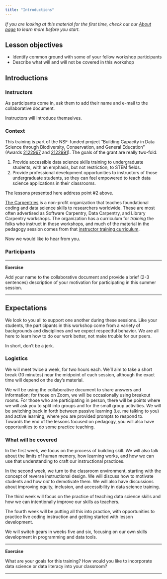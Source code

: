 ```yaml
---
title: "Introductions"
---
```


_If you are looking at this material for the first time, check out our 
[About page](about.html) to learn more before you start._

## Lesson objectives

+ Identify common ground with some of your fellow workshop participants
+ Describe what will and will not be covered in this workshop

## Introductions

### Instructors

As participants come in, ask them to add their name and e-mail to the 
collaborative document.

Instructors will introduce themselves.

### Context

This training is part of the NSF-funded project "Building Capacity in Data 
Science through Biodiversity, Conservation, and General Education" (Awards 
[2122967](https://www.nsf.gov/awardsearch/showAward?AWD_ID=2122967) 
and [2122991](https://www.nsf.gov/awardsearch/showAward?AWD_ID=2122991)). The 
goals of the grant are really two-fold:

1. Provide accessible data science skills training to undergraduate students, 
with an emphasis, but not restriction, to STEM fields.
2. Provide professional development opportunities to instructors of those 
undergraduate students, so they can feel empowered to teach data science 
applications in their classrooms.

The lessons presented here address point #2 above.

[The Carpentries](https://carpentries.org/) is a non-profit organization that 
teaches foundational coding and data science skills to researchers worldwide. 
These are most often advertised as Software Carpentry, Data Carpentry, and 
Library Carpentry workshops. The organization has a curriculum for _training_ 
the folks who instruct in those workshops, and much of the material in the 
pedagogy session comes from that 
[instructor training curriculum](https://carpentries.github.io/instructor-training/). 

Now we would like to hear from you.

### Participants

***

**Exercise**

Add your name to the collaborative document and provide a brief (2-3 sentences) 
description of your motivation for participating in this summer session.

***

## Expectations

We look to you all to support one another during these sessions. Like your 
students, the participants in this workshop come from a variety of backgrounds 
and disciplines and we expect respectful behavior. We are all here to learn how 
to do our work better, not make trouble for our peers.

In short, don’t be a jerk.

### Logistics

We will meet twice a week, for two hours each. We'll aim to take a short break 
(10 minutes) near the midpoint of each session, although the exact time will 
depend on the day's material.

We will be using the collaborative document to share answers and information; 
for those on Zoom, we will be occasionally using breakout rooms. For those who 
are participating in person, there will be points where we will ask you to 
split into groups and for the small group activities. We will be switching back 
in forth between passive learning (i.e. me talking to you) and active learning, 
where you are provided prompts to respond to. Towards the end of the lessons 
focused on pedagogy, you will also have opportunities to do some practice 
teaching.

### What will be covered

In the first week, we focus on the process of building skill. We will also talk 
about the limits of human memory, how learning works, and how we can use that 
understanding to craft our instructional practices.

In the second week, we turn to the classroom environment, starting with the 
concept of reverse instructional design. We will discuss how to motivate 
students and how _not_ to demotivate them. We will also have discussions about 
improving equity, inclusion, and accessibility in data science training.

The third week will focus on the practice of teaching data science skills and 
how we can intentionally improve our skills as teachers.

The fourth week will be putting all this into practice, with opportunities to 
practice live coding instruction and getting started with lesson development.

We will switch gears in weeks five and six, focusing on our own skills 
development in programming and data tools.

***

**Exercise**

What are your goals for this training? How would you like to incorporate data 
science or data literacy into your classroom?

***
